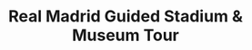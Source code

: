 ---
slug: real-madrid-stadium-tour
title: 'Real Madrid Guided Stadium & Museum Tour'
description: 'Come live the emotion of soccer in one of the most emblematic stadiums in the world The Real Madrid'
featured: ''
price: '55'
stars: '4.5'
reviews: '3,590'
image:
    url: '/assets/covers/tours/real-madrid-stadium-tour.webp'
    alt: 'El logotipo completo de Astro.'
bokun: 'https://widgets.bokun.io/online-sales/6b1de543-f859-42f0-8332-446d14d349f4/experience/869044?partialView=1'
calendar: ''
location: ''
duration: ''
offered: ''
schedule: ''
availability: ''
cancelation: ''
meetingPoint: ''
difficulty: ''
mapFrame: ''
keywords: 'real madrid, stadium, museum, tour, soccer, madrid, spain'
testimonials:
  - user: 'John Doe'
    review: 'This tour was amazing! The Iberico ham was delicious and the guide was very knowledgeable.'
    image:
        src: '/assets/testimonial/john-doe.jpg'
        alt: 'John Doe'
  - user: 'Jane Smith'
    review: 'A fantastic experience! The wine pairing was perfect and the atmosphere was wonderful.'
    image:
        src: '/assets/testimonial/jane-smith.jpg'
        alt: 'Jane Smith'
---